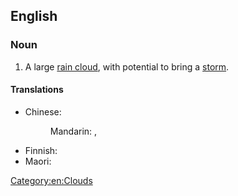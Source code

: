 {{also|stormcloud|storm-cloud}}
==English==

===Noun===
{{en-noun|head=[[storm]] [[cloud]]}}

# A large [[rain cloud]], with potential to bring a [[storm]].

====Translations====
{{trans-top|rain cloud with potential to bring a storm}}
* Chinese:
*: Mandarin: {{t|cmn|風暴雲}}, {{t|cmn|风暴云|tr=fẽngbàoyún}}
{{trans-mid}}
* Finnish: {{t|fi|myrskypilvi}}
* Maori: {{t|mi|atiru}}
{{trans-bottom}}

[[Category:en:Clouds]]